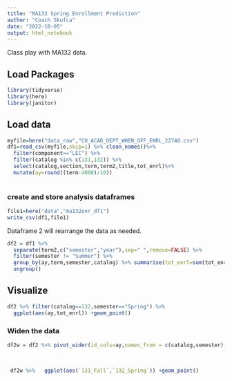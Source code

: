 ```yaml
---
title: "MA132 Spring Enrollment Prediction"
author: "Coach Skufca"
date: "2022-10-05"
output: html_notebook
---
```


Class play with MA132 data.

## Load Packages

```r

library(tidyverse)
library(here)
library(janitor)

```

## Load  data

```r
myfile=here("data_raw","CU_ACAD_DEPT_WHEN_OFF_ENRL_22740.csv")
df1=read_csv(myfile,skip=1) %>% clean_names()%>%
  filter(component=="LEC") %>%
  filter(catalog %in% c(131,132)) %>%
  select(catalog,section,term,term2,title,tot_enrl)%>%
  mutate(ay=round((term-4000)/10))
  
```

### create and store analysis dataframes

```r
file1=here("data","ma132enr_df1")
write_csv(df1,file1)
```

Dataframe 2 will rearrange the data as needed.

```r
df2 = df1 %>% 
  separate(term2,c("semester","year"),sep=" ",remove=FALSE) %>%
  filter(semester != "Summer") %>% 
  group_by(ay,term,semester,catalog) %>% summarise(tot_enrl=sum(tot_enrl)) %>%
  ungroup()
```


## Visualize

```r
df2 %>% filter(catalog==132,semester=="Spring") %>%
  ggplot(aes(ay,tot_enrl)) +geom_point()
```

### Widen the data


```r
df2w = df2 %>% pivot_wider(id_cols=ay,names_from = c(catalog,semester), values_from = tot_enrl)
  
  
  
 df2w %>%   ggplot(aes(`131_Fall`,`132_Spring`)) +geom_point()
```







